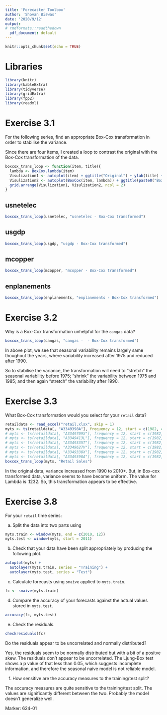 ---
title: 'Forecaster Toolbox'
author: 'Shovan Biswas'
date: '2020/9/12'
output:
# rmdformats::readthedown
  pdf_document: default
---

```{r setup, include=FALSE}
knitr::opts_chunk$set(echo = TRUE)
```

# Libraries  

```{r, eval=TRUE, message=FALSE, warning=FALSE}
library(knitr)
library(kableExtra)
library(tidyverse)
library(gridExtra)
library(fpp2)
library(readxl)
```

# Exercise 3.1 

For the following series, find an appropriate Box-Cox transformation in order to stabilise the variance.  

Since there are four items, I created a loop to contrast the original with the Box-Cox transformation of the data.

```{r}
boxcox_trans_loop <- function(item, title){
  lambda <- BoxCox.lambda(item)
  Visulization1 <- autoplot(item) + ggtitle("Original") + ylab(title) + theme(axis.title.x = element_blank())
  Visulization2 <- autoplot(BoxCox(item, lambda)) + ggtitle(paste0("Box-Cox Transformed (lambda=", round(lambda, 4),")")) + theme(axis.title.x = element_blank(), axis.title.y = element_blank())
  grid.arrange(Visulization1, Visulization2, ncol = 2)
}
```


## usnetelec

```{r}
boxcox_trans_loop(usnetelec, "usnetelec - Box-Cox transformed")
```

## usgdp

```{r}
boxcox_trans_loop(usgdp, "usgdp - Box-Cox transformed")
```

## mcopper

```{r}
boxcox_trans_loop(mcopper, "mcopper - Box-Cox transformed")
```

## enplanements

```{r}
boxcox_trans_loop(enplanements, "enplanements - Box-Cox transformed")
```

# Exercise 3.2

Why is a Box-Cox transformation unhelpful for the `cangas` data?

```{r}
boxcox_trans_loop(cangas, "cangas -  - Box-Cox transformed")
```


In above plot, we see that seasonal variability remains largely same thoughout the years, where variability increased after 1975 and reduced after 1990.  

So to stabilise the variance, the transformation will need to “stretch” the seasonal variability before 1975; “shrink” the variability between 1975 and 1985; and then again “stretch” the variability after 1990.  

# Exercise 3.3

What Box-Cox transformation would you select for your `retail` data?

```{r}
retaildata <- read_excel("retail.xlsx", skip = 1)
myts <- ts(retaildata[, "A3349398A"], frequency = 12, start = c(1982, 4))
# myts <- ts(retaildata[, "A3349709X"], frequency = 12, start = c(1982, 4))
# myts <- ts(retaildata[, "A3349413L"], frequency = 12, start = c(1982, 4))
# myts <- ts(retaildata[, "A3349335T"], frequency = 12, start = c(1982, 4))
# myts <- ts(retaildata[, "A3349627V"], frequency = 12, start = c(1982, 4))
# myts <- ts(retaildata[, "A3349338X"], frequency = 12, start = c(1982, 4))
# myts <- ts(retaildata[, "A3349398A"], frequency = 12, start = c(1982, 4))
boxcox_trans_loop(myts, "Retail Sales")
```

In the original data, variance increased from 1990 to 2010+. But, in Box-cox transformed data, variance seems to have become uniform. The value for Lambda is .1232. So, this transformation appears to be effective.

# Exercise 3.8

For your `retail` time series:

a) Split the data into two parts using
```{r}
myts.train <- window(myts, end = c(2010, 12))
myts.test <- window(myts, start = 2011)
```

b) Check that your data have been split appropriately by producing the following plot.

```{r}
autoplot(myts) +
  autolayer(myts.train, series = "Training") +
  autolayer(myts.test, series = "Test")
```

c) Calculate forecasts using `snaive` applied to `myts.train`.

```{r}
fc <- snaive(myts.train)
```

d) Compare the accuracy of your forecasts against the actual values stored in `myts.test`.

```{r}
accuracy(fc, myts.test)
```

e) Check the residuals.

```{r}
checkresiduals(fc)
```

Do the residuals appear to be uncorrelated and normally distributed?

Yes, the residuals seem to be normally distributed but with a bit of a positve skew. The residuals don't appear to be uncorrelated. The Ljung-Box test shows a p value of that less than 0.05, which suggests incomplete information, and therefore the seasonal naive model is not reliable model.  

f) How sensitive are the accuracy measures to the training/test split?

The accuracy measures are quite sensitive to the training/test split. The values are significantly different between the two. Probably the model doesn't generalize well.  

Marker: 624-01